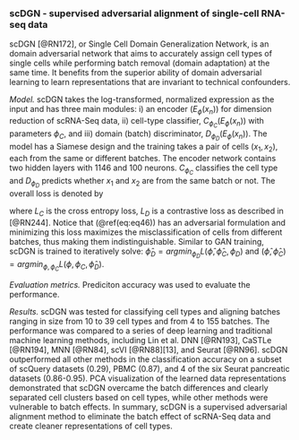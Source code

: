 
### scDGN - supervised adversarial alignment of single-cell RNA-seq data {#ch-5-6-4}

scDGN [@RN172]<!--[110]-->, or Single Cell Domain Generalization Network, is an domain adversarial network that aims to accurately assign cell types of single cells while performing batch removal (domain adaptation) at the same time. It benefits from the superior ability of domain adversarial learning to learn representations that are invariant to technical confounders. 

*Model.* scDGN takes the log-transformed, normalized expression as the input and has three main modules: i) an encoder ($E_{\phi}(x_{n})$) for dimension reduction of scRNA-Seq data, ii) cell-type classifier, $C_{\phi_{C}}(E_{\phi}(x_{n}))$ with parameters $\phi_{C}$, and iii) domain (batch) discriminator, $D_{ϕ_{D}} (E_{\phi}(x_{n}))$. The model has a Siamese design and the training takes a pair of cells $(x_{1},x_{2})$, each from the same or different batches. The encoder network contains two hidden layers with 1146 and 100 neurons. $C_{\phi_{C}}$ classifies the cell type and $D_{\phi_{D}}$ predicts whether $x_{1}$ and $x_{2}$ are from the same batch or not. The overall loss is denoted by

\begin{equation}
	L(\phi,\phi_{C},\phi_{D}) = L_{C}(C_{\phi_{C}}(E_{\phi}(x_{1}))) - \lambda L_{D}(D_{\phi_{D}}(E_{\phi}(x_{1})), D_{\phi_{D}}(E_{\phi}(x_{2})))	(\#eq:eq46)
\end{equation}

where $L_{C}$ is the cross entropy loss,  $L_{D}$ is a contrastive loss as described in [@RN244]<!--[111]-->. Notice that (\@ref(eq:eq46)) has an adversarial formulation and minimizing this loss maximizes the misclassification of cells from different batches, thus making them indistinguishable.  Similar to GAN training, scDGN is trained to iteratively solve: $\widehat{\phi}_{D} = argmin_{\phi_{D}}L(\widehat{\phi},\widehat{\phi}_{C},\phi_{D})$ and $(\widehat{\phi},\widehat{\phi}_{C} ) = argmin_{\phi,\phi_{C}}L(\phi,\phi_{C}, \widehat{\phi}_{D})$.


*Evaluation metrics.* Prediciton accuracy was used to evaluate the performance. 

*Results.* scDGN was tested for classifying cell types and aligning batches ranging in size from 10 to 39 cell types and from 4 to 155 batches. The performance was compared to a series of deep learning and traditional machine learning methods, including Lin et al. DNN [@RN193]<!--[68]-->, CaSTLe [@RN194]<!--[112]-->, MNN [@RN84]<!--[28]-->, scVI [@RN88][13], and Seurat [@RN96]<!--[9]-->. scDGN outperformed all other methods in the classification accuracy on a subset of scQuery datasets (0.29), PBMC (0.87), and 4 of the six Seurat pancreatic datasets (0.86-0.95). PCA visualization of the learned data representations demonstrated that scDGN overcame the batch differences and clearly separated cell clusters based on cell types, while other methods were vulnerable to batch effects. In summary, scDGN is a supervised adversarial alignment method to eliminate the batch effect of scRNA-Seq data and create cleaner representations of cell types.







